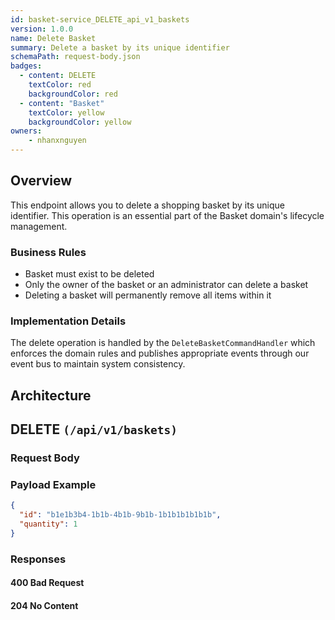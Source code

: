 ```yaml
---
id: basket-service_DELETE_api_v1_baskets
version: 1.0.0
name: Delete Basket
summary: Delete a basket by its unique identifier
schemaPath: request-body.json
badges:
  - content: DELETE
    textColor: red
    backgroundColor: red
  - content: "Basket"
    textColor: yellow
    backgroundColor: yellow
owners:
    - nhanxnguyen
---
```


## Overview

This endpoint allows you to delete a shopping basket by its unique identifier. This operation is an essential part of the Basket domain's lifecycle management.

### Business Rules

- Basket must exist to be deleted
- Only the owner of the basket or an administrator can delete a basket
- Deleting a basket will permanently remove all items within it

### Implementation Details

The delete operation is handled by the `DeleteBasketCommandHandler` which enforces the domain rules and publishes appropriate events through our event bus to maintain system consistency.

## Architecture

<NodeGraph />

## DELETE `(/api/v1/baskets)`

### Request Body

<SchemaViewer file="request-body.json" maxHeight="500" id="request-body" />

### Payload Example

```json title="Payload example"
{
  "id": "b1e1b3b4-1b1b-4b1b-9b1b-1b1b1b1b1b1b",
  "quantity": 1
}
```

### Responses

#### <span className="text-orange-500">400 Bad Request</span>

<SchemaViewer file="response-400.json" maxHeight="500" id="response-400" />

#### <span className="text-green-500">204 No Content</span>
